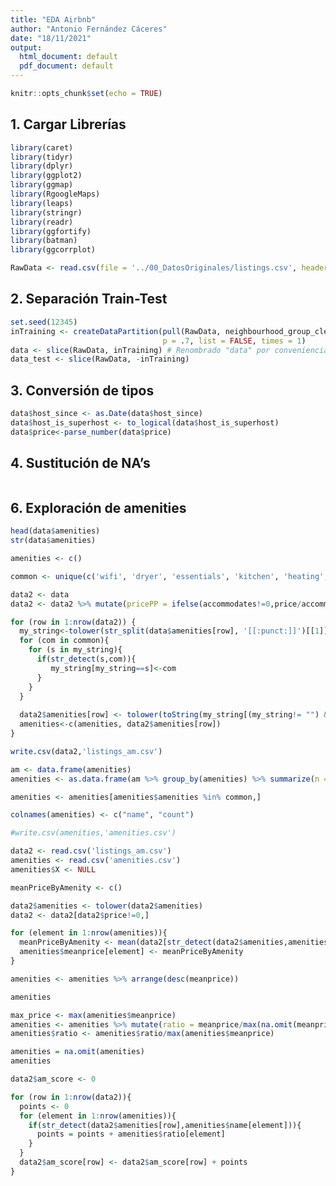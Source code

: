 ```yaml
---
title: "EDA Airbnb"
author: "Antonio Fernández Cáceres"
date: "18/11/2021"
output:
  html_document: default
  pdf_document: default
---
```


```r
knitr::opts_chunk$set(echo = TRUE)
```

## 1. Cargar Librerías

```r
library(caret)
library(tidyr)
library(dplyr)
library(ggplot2)
library(ggmap)
library(RgoogleMaps)
library(leaps)
library(stringr)
library(readr)
library(ggfortify)
library(batman)
library(ggcorrplot)
```

```r
RawData <- read.csv(file = '../00_DatosOriginales/listings.csv', header = TRUE)
```

## 2. Separación Train-Test

```r

set.seed(12345)
inTraining <- createDataPartition(pull(RawData, neighbourhood_group_cleansed),
                                  p = .7, list = FALSE, times = 1)
data <- slice(RawData, inTraining) # Renombrado "data" por conveniencia
data_test <- slice(RawData, -inTraining)

```

## 3. Conversión de tipos

```r
data$host_since <- as.Date(data$host_since)
data$host_is_superhost <- to_logical(data$host_is_superhost)
data$price<-parse_number(data$price)
```

## 4. Sustitución de NA's
```r



```

## 6. Exploración de amenities


```r

head(data$amenities)
str(data$amenities)

amenities <- c()

common <- unique(c('wifi', 'dryer', 'essentials', 'kitchen', 'heating', 'long term', 'hangers', 'washer', 'iron', 'tv', 'shampoo', 'hot water', 'air conditioning', 'dedicated workspace', 'dishes and silverware', 'parking', 'refrigerator', 'cooking basics', 'elevator', 'microwave', 'coffee', 'bed linens', 'alarm', 'stove', 'oven', 'fire extinguisher', 'extra pillows and blankets', 'first aid kit', 'dishwasher', 'host greets you', 'lock', 'cable', 'shower gel', 'luggage dropoff allowed', 'patio', 'darkening shades', 'room', 'private entrance', 'crib', 'breakfast', 'freezer', 'clothing storage', 'soap', 'cleaning products', 'dining table', 'drying rack for clothing', 'ethernet', 'bathtub', 'toaster', 'security camera', 'wine glasses', 'hot water kettle', 'single level home', 'backyard', 'pack ', 'travel crib', 'laundromat nearby', 'high chair', ' closet', 'children', 'pool', 'portable fans', 'nespresso', 'cleaning before checkout', 'building staff', 'babysitter', 'conditioner', 'books and toys', 'gym', 'bidet', 'baking sheet', 'mini fridge', 'window guards', 'free washer', 'dinnerware', 'indoor fireplace', 'keypad', 'baby bath', 'hot tub', 'ceiling fan', 'pour', 'outdoor furniture', 'ps', 'sound system', ' table', 'outlet covers', 'safe', 'beachfront', 'wardrobe', 'outdoor dining area', 'bathroom essentials', 'bedroom comforts', 'changing table', 'office', 'outdoor shower', 'board games', 'induction', 'bbq grill', 'heater', 'ski', 'desk', 'netflix', 'hdtv', 'baby safety gates', ' hdtv', 'table corner guards', 'game console', 'barbecue utensils', 'rice maker', 'ev charger', 'amazon prime', 'dresser and closet', 'bread maker', 'window ac unit', 'beach essentials', 'dresser', 'closet', 'fireplace guards', 'mosquito net', 'paid washer', 'self check', 'chromecast', 'piano', 'lake access', 'bikes', 'record player', 'baby monitor', 'free washer', 'pets allowed', 'sauna', 'trash compactor', 'books and toys for ages 0', 'monitor', 'hbo max', 'jab', 'books and toys for ages 2', 'apple tv', 'garage', 'smoking allowed', 'bed sheets and pillows', 'laundry', 'fire pit', 'gel', 'room service', 'toiletries', 'waterfront', 'concierge', 'minibar', 'onsite bar', 'paid washer', 'airport shuttle', 'garden', 'horno', 'limited housekeeping ', 'nintendo', 'onsite restaurant', 'ping pong table', 'roku', 'suitable for events', 'books and toys for ages 10+ years old', 'books and toys for ages 5', 'vitrocer', 'linens', 'xbox one', 'air fryer', 'alexa', 'all inclusive', 'bottled water', 'cd player', 'fitness center', 'house bikes', 'housekeeping','mini cadena', 'shared indoor olympic', 'shared outdoor olympic', 'slippers', 'spa'))

data2 <- data
data2 <- data2 %>% mutate(pricePP = ifelse(accommodates!=0,price/accommodates,price))

for (row in 1:nrow(data2)) {
  my_string<-tolower(str_split(data$amenities[row], '[[:punct:]]')[[1]])
  for (com in common){
    for (s in my_string){
      if(str_detect(s,com)){
         my_string[my_string==s]<-com
      }
    }
  }
  
  data2$amenities[row] <- tolower(toString(my_string[(my_string!= "") & (my_string!= " ")]))
  amenities<-c(amenities, data2$amenities[row])
}

write.csv(data2,'listings_am.csv')

am <- data.frame(amenities)
amenities <- as.data.frame(am %>% group_by(amenities) %>% summarize(n = n()) %>% arrange(desc(n)))

amenities <- amenities[amenities$amenities %in% common,]

colnames(amenities) <- c("name", "count")

#write.csv(amenities,'amenities.csv')

```

```r

data2 <- read.csv('listings_am.csv')
amenities <- read.csv('amenities.csv')
amenities$X <- NULL

meanPriceByAmenity <- c()

data2$amenities <- tolower(data2$amenities)
data2 <- data2[data2$price!=0,]

for (element in 1:nrow(amenities)){
  meanPriceByAmenity <- mean(data2[str_detect(data2$amenities,amenities$name[element]), "pricePP"])
  amenities$meanprice[element] <- meanPriceByAmenity
}

amenities <- amenities %>% arrange(desc(meanprice))

amenities

```


```r

max_price <- max(amenities$meanprice)
amenities <- amenities %>% mutate(ratio = meanprice/max(na.omit(meanprice)))
amenities$ratio <- amenities$ratio/max(amenities$meanprice)

amenities = na.omit(amenities)
amenities

data2$am_score <- 0

for (row in 1:nrow(data2)){
  points <- 0
  for (element in 1:nrow(amenities)){
    if(str_detect(data2$amenities[row],amenities$name[element])){
      points = points + amenities$ratio[element]
    }
  }
  data2$am_score[row] <- data2$am_score[row] + points
}
  

```


```r



```